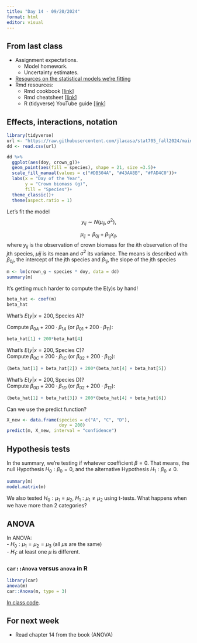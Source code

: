 ```yaml
---
title: "Day 14 - 09/20/2024"
format: html
editor: visual
---
```


## From last class

-   Assignment expectations.
    -   Model homework.
    -   Uncertainty estimates.
-   [Resources on the statistical models we're fitting](https://jlacasa.github.io/stat705_fall2024/classes/complementary_model_notation)\
-   Rmd resources:
    -   Rmd cookbook \[[link](https://bookdown.org/yihui/rmarkdown-cookbook/)\]
    -   Rmd cheatsheet \[[link](https://rstudio.github.io/cheatsheets/html/rmarkdown.html?_gl=1*ianen8*_ga*OTc0NDYwNTUxLjE3MjQ2MDI3Nzk.*_ga_2C0WZ1JHG0*MTcyNjc4MjQyNS43LjEuMTcyNjc4MjQ4Ni4wLjAuMA..)\]\
    -   R (tidyverse) YouTube guide \[[link](https://www.youtube.com/playlist?list=PLLxj8fULvXwGOf8uHlL4Tr62oXSB5k_in)\]

## Effects, interactions, notation

```r
library(tidyverse)
url <- "https://raw.githubusercontent.com/jlacasa/stat705_fall2024/main/classes/data/lotus_part3.csv"
dd <- read.csv(url)

dd %>% 
  ggplot(aes(doy, crown_g))+
  geom_point(aes(fill = species), shape = 21, size =3.5)+
  scale_fill_manual(values = c("#DB504A", "#43AA8B", "#FAD4C0"))+
  labs(x = "Day of the Year", 
       y = "Crown biomass (g)", 
       fill = "Species")+
  theme_classic()+
  theme(aspect.ratio = 1)
```

Let's fit the model $$y_{ij} \sim N(\mu_{ij}, \sigma^2),$$

$$\mu_{ij} = \beta_{0j} + \beta_{1j}x_{ij},$$ where $y_{ij}$ is the observation of crown biomass for the $i$th observation of the $j$th species, $\mu{ij}$ is its mean and $\sigma^2$ its variance. The means is described with $\beta_{0j}$, the intercept of the $j$th species and $\beta_{1j}$, the slope of the $j$th species

```r
m <- lm(crown_g ~ species * doy, data = dd)
summary(m)
```

It's getting much harder to compute the E(y)s by hand!

```r
beta_hat <- coef(m)
beta_hat
```

What's $E(y|x=200, \text{Species A})$?

Compute $\beta_{0A} + 200 \cdot \beta_{1A}$ (or $\beta_{01} + 200 \cdot \beta_{11}$):

```r
beta_hat[1] + 200*beta_hat[4] 
```

What's $E(y|x=200, \text{Species C})$?\
Compute $\beta_{0C} + 200 \cdot \beta_{1C}$ (or $\beta_{02} + 200 \cdot \beta_{12}$):

```r
(beta_hat[1] + beta_hat[2]) + 200*(beta_hat[4] + beta_hat[5]) 
```

What's $E(y|x=200, \text{Species D})$?\
Compute $\beta_{0D} + 200 \cdot \beta_{1D}$ (or $\beta_{02} + 200 \cdot \beta_{12}$):

```r
(beta_hat[1] + beta_hat[3]) + 200*(beta_hat[4] + beta_hat[6]) 
```

Can we use the predict function?

```r
X_new <- data.frame(species = c("A", "C", "D"),
                    doy = 200)
predict(m, X_new, interval = "confidence")
```

## Hypothesis tests

In the summary, we're testing if whatever coefficient $\beta = 0$. That means, the null Hypothesis $H_0 : \beta_0=0$, and the alternative Hypothesis $H_1 : \beta_0\ne0$.

```r
summary(m)
model.matrix(m)
```

We also tested $H_0: \mu_1 = \mu_2$, $H_1: \mu_1 \ne \mu_2$ using t-tests. What happens when we have more than 2 categories?

## ANOVA

In ANOVA:\
- $H_0: \mu_1=\mu_2=\mu_3$ (all $\mu$s are the same)\
- $H_1$: at least one $\mu$ is different.

### `car::Anova` versus `anova` in R

```r
library(car)
anova(m)
car::Anova(m, type = 3)
```

[In class code](https://github.com/jlacasa/stat705_fall2024/blob/main/classes/in_class_code/class14.Rmd).

## For next week

-   Read chapter 14 from the book (ANOVA)\

